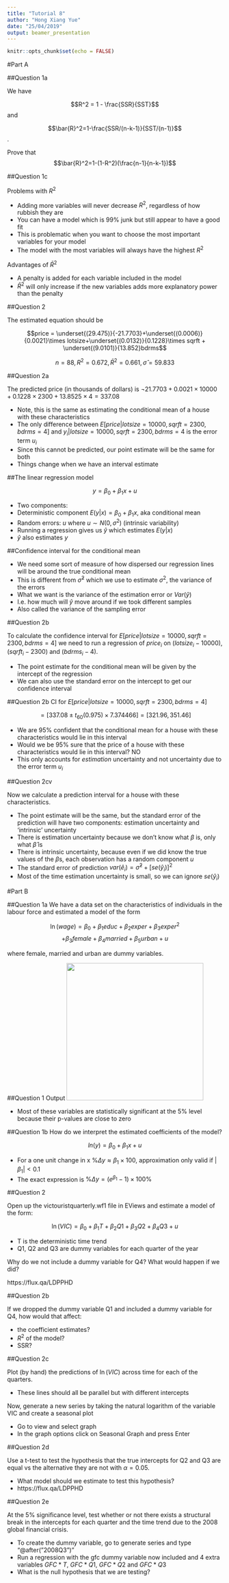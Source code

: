 ```yaml
---
title: "Tutorial 8"
author: "Hong Xiang Yue"
date: "25/04/2019"
output: beamer_presentation
---
```


```r
knitr::opts_chunk$set(echo = FALSE)
```
#Part A

##Question 1a

We have

$$R^2 = 1 - \frac{SSR}{SST}$$
and 

$$\bar{R}^2=1-\frac{SSR/(n-k-1)}{SST/(n-1)}$$.

Prove that $$\bar{R}^2=1-(1-R^2)(\frac{n-1}{n-k-1})$$

##Question 1c

Problems with $R^2$

- Adding more variables will never decrease $R^2$, regardless of how rubbish they are
- You can have a model which is 99% junk but still appear to have a good fit
- This is problematic when you want to choose the most important variables for your model
- The model with the most variables will always have the highest $R^2$

Advantages of $\bar{R}^2$

- A penalty is added for each variable included in the model
- $\bar{R}^2$ will only increase if the new variables adds more explanatory power than the penalty

##Question 2

The estimated equation should be 

$$price = \underset{(29.475)}{-21.7703}+\underset{(0.0006)}{0.0021}\times lotsize+\underset{(0.0132)}{0.1228}\times sqrft + \underset{(9.0101)}{13.852}bdrms$$

$$n=88, R^2=0.672, \bar{R}^2=0.661, \hat{\sigma}=59.833$$


##Question 2a

The predicted price (in thousands of dollars) is $\neg 21.7703 +0.0021 \times 10000 + 0.1228 \times 2300 + 13.8525 \times 4=337.08$

- Note, this is the same as estimating the conditional mean of a house with these characteristics
- The only difference between $E[price|lotsize=10000, sqrft=2300,bdrms=4]$ and $y_i|lotsize=10000, sqrft=2300,bdrms=4$ is the error term $u_i$
- Since this cannot be predicted, our point estimate will be the same for both
- Things change when we have an interval estimate

##The linear regression model

$$y=\beta_0 + \beta_1x+u$$

- Two components:
- Deterministic component $E(y|x)=\beta_0+\beta_1x$, aka conditional mean
- Random errors: $u$ where $u\sim N(0,\sigma^2)$ (intrinsic variability)
- Running a regression gives us $\hat{y}$ which estimates $E(y|x)$
- $\hat{y}$ also estimates $y$

##Confidence interval for the conditional mean

- We need some sort of measure of how dispersed our regression lines will be around the true conditional mean 
- This is different from $\hat{\sigma}^2$ which we use to estimate $\sigma^2$, the variance of the errors
- What we want is the variance of the estimation error or $Var(\hat{y})$
- I.e. how much will $\hat{y}$ move around if we took different samples
- Also called the variance of the sampling error

##Question 2b

To calculate the confidence interval for $E[price|lotsize=10000, sqrft=2300,bdrms=4]$ we need to run a regression of $price_i$ on $(lotsize_i-10000)$,$(sqrft_i-2300)$ and $(bdrms_i-4)$. 

- The point estimate for the conditional mean will be given by the intercept of the regression
- We can also use the standard error on the intercept to get our confidence interval

##Question 2b
CI for $E[price|lotsize=10000, sqrft=2300,bdrms=4]$

$$=[337.08 \pm t_{60}(0.975)\times7.374466]=[321.96,351.46]$$

- We are 95% confident that the conditional mean for a house with these characteristics would lie in this interval
- Would we be 95% sure that the price of a house with these characteristics would lie in this interval? NO
- This only accounts for $\textit{estimation}$ uncertainty and not uncertainty due to the error term $u_i$




##Question 2cv

Now we calculate a prediction interval for a house with these characteristics.

- The point estimate will be the same, but the standard error of the prediction will have two components: estimation uncertainty and 'intrinsic' uncertainty
- There is estimation uncertainty because we don't know what $\beta$ is, only what $\hat{\beta}$ is
- There is intrinsic uncertainty, because even if we did know the true values of the $\beta$s, each observation has a random component $u$
- The standard error of prediction $var(\hat{e}_i)=\hat{\sigma}^2+[se(\hat{y}_i)]^2$
- Most of the time estimation uncertainty is small, so we can ignore $se(\hat{y}_i)$



#Part B

##Question 1a
We have a data set on the characteristics of individuals in the labour force and estimated a model of the form

$$\ln(wage) = \beta_0 +\beta_1educ + \beta_2exper +\beta_3exper^2 $$
$$+\beta_3female + \beta_4married + \beta_5urban + u$$

where female, married and urban are dummy variables.


##Question 1 Output
![](/Users/HongX/Desktop/Documents/Work Related Stuff/Monash Tutoring/ETC2410/2019/Tutorials/Week 8/Out1.png){width=320px}


- Most of these variables are statistically significant at the 5% level because their p-values are close to zero

##Question 1b
How do we interpret the estimated coefficients of the model?

$$ln(y) = \beta_0 + \beta_1x+u$$

- For a one unit change in x $\%\Delta y \approx \beta_1\times100$, approximation only valid if $|\beta_1|<0.1$
- The exact expression is $\%\Delta y = (e^{\beta_1}-1)\times100\%$


##Question 2

Open up the victouristquarterly.wf1 file in EViews and estimate a model of the form:

$$\ln(VIC) = \beta_0 + \beta_1T+\beta_2Q1+\beta_3 Q2 +\beta_4Q3+u$$

- T is the deterministic time trend
- Q1, Q2 and Q3 are dummy variables for each quarter of the year

Why do we not include a dummy variable for Q4? What would happen if we did?

https://flux.qa/LDPPHD


##Question 2b

If we dropped the dummy variable Q1 and included a dummy variable for Q4, how would that affect:

- the coefficient estimates?
- $R^2$ of the model?
- SSR?

##Question 2c

Plot (by hand) the predictions of $\ln(VIC)$ across time for each of the quarters.

- These lines should all be parallel but with different intercepts 

Now, generate a new series by taking the natural logarithm of the variable VIC and create a seasonal plot

- Go to view and select graph
- In the graph options click on Seasonal Graph and press Enter

##Question 2d

Use a t-test to test the hypothesis that the true intercepts for Q2 and Q3 are equal vs the alternative they are not with $\alpha=0.05$.

- What model should we estimate to test this hypothesis?
- https://flux.qa/LDPPHD

##Question 2e

At the 5% significance level, test whether or not there exists a structural break in the intercepts for each quarter and the time trend due to the 2008 global financial crisis.

- To create the dummy variable, go to generate series and type "\@after("2008Q3")"
- Run a regression with the gfc dummy variable now included and 4 extra variables $GFC*T$, $GFC*Q1$, $GFC*Q2$ and $GFC*Q3$ 
- What is the null hypothesis that we are testing?
